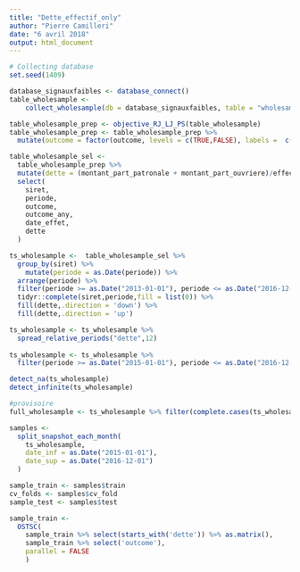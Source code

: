 ```yaml
---
title: "Dette_effectif_only"
author: "Pierre Camilleri"
date: "6 avril 2018"
output: html_document
---
```



```r
# Collecting database
set.seed(1409)

database_signauxfaibles <- database_connect()
table_wholesample <-
    collect_wholesample(db = database_signauxfaibles, table = "wholesample")
```

```r
table_wholesample_prep <- objective_RJ_LJ_PS(table_wholesample)
table_wholesample_prep <- table_wholesample_prep %>%
  mutate(outcome = factor(outcome, levels = c(TRUE,FALSE), labels =  c("default", "non_default")))
```


```r
table_wholesample_sel <-
  table_wholesample_prep %>% 
  mutate(dette = (montant_part_patronale + montant_part_ouvriere)/effectif) %>% 
  select(
    siret,
    periode,
    outcome,
    outcome_any,
    date_effet,
    dette
  )
```

```r

ts_wholesample <-  table_wholesample_sel %>%
  group_by(siret) %>% 
    mutate(periode = as.Date(periode)) %>% 
  arrange(periode) %>% 
  filter(periode >= as.Date("2013-01-01"), periode <= as.Date("2016-12-01")) %>%
  tidyr::complete(siret,periode,fill = list(0)) %>%
  fill(dette,.direction = 'down') %>% 
  fill(dette,.direction = 'up')

ts_wholesample <- ts_wholesample %>%
  spread_relative_periods("dette",12) 
  
ts_wholesample <- ts_wholesample %>%
  filter(periode >= as.Date("2015-01-01"), periode <= as.Date("2016-12-01"))


```

```r
detect_na(ts_wholesample)
detect_infinite(ts_wholesample)
```

```r
#provisoire
full_wholesample <- ts_wholesample %>% filter(complete.cases(ts_wholesample %>% select(-date_effet)))
```

```r
samples <-
  split_snapshot_each_month(
    ts_wholesample,
    date_inf = as.Date("2015-01-01"),
    date_sup = as.Date("2016-12-01")
  )

sample_train <- samples$train
cv_folds <- samples$cv_fold
sample_test <- samples$test
```



```r
sample_train <-
  OSTSC(
    sample_train %>% select(starts_with('dette')) %>% as.matrix(),
    sample_train %>% select('outcome'),
    parallel = FALSE
    )
```


